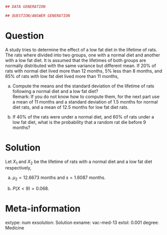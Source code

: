 
```r
## DATA GENERATION

## QUESTION/ANSWER GENERATION
```

Question
========
A study tries to determine the effect of a low fat diet in the lifetime of rats. The rats where divided into two groups, one with a normal diet and another with a low fat diet. It is assumed that the lifetimes of both groups are normally distributed with the same variance but different mean. If 20% of rats with normal diet lived more than 12 months, 5% less than 8 months, and 85% of rats with low fat diet lived more than 11 months,


a. Compute the means and the standard deviation of the lifetime of rats following a normal diet and a low fat diet?  
Remark: If you do not know how to compute them, for the next part use a mean of 11 months and a standard deviation of $1.5$ months for normal diet rats, and a mean of $12.5$ months for low fat diet rats.

a. If 40% of the rats were under a normal diet, and 60% of rats under a low fat diet, what is the probability that a random rat die before 9 months?

Solution
========
Let $X_1$ and $X_2$ be the lifetime of rats with a normal diet and a low fat diet respectively,

a. $\mu_2=12.6673$ months and $s=1.6087$ months.

a. $P(X<9)=0.068$.

Meta-information 
================
extype: num
exsolution: Solution
exname: vac-med-13
extol: 0.001
degree: Medicine
 
  
